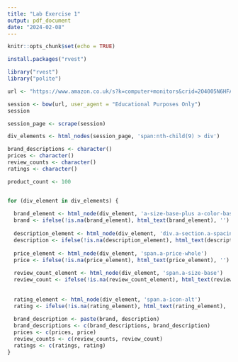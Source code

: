 ```yaml
---
title: "Lab Exercise 1"
output: pdf_document
date: "2024-02-08"
---
```


```r
knitr::opts_chunk$set(echo = TRUE)
```

```r
install.packages("rvest")
```

```r
library("rvest")
library("polite")
```

```r
url <- "https://www.amazon.co.uk/s?k=computer+monitors&crid=2O4005N6HFARX&sprefix=computer+moni%2Caps%2C298&ref=nb_sb_ss_ts-doa-p_1_13"
```

```r
session <- bow(url, user_agent = "Educational Purposes Only")
session

session_page <- scrape(session)
```

```r
div_elements <- html_nodes(session_page, 'span:nth-child(9) > div')

brand_descriptions <- character()
prices <- character()
review_counts <- character()
ratings <- character()

product_count <- 100


for (div_element in div_elements) {
  
  brand_element <- html_node(div_element, 'a-size-base-plus a-color-base a-text-normal')
  brand <- ifelse(!is.na(brand_element), html_text(brand_element), '')
  
  description_element <- html_node(div_element, 'div.a-section.a-spacing-small')
  description <- ifelse(!is.na(description_element), html_text(description_element), '')
  
  price_element <- html_node(div_element, 'span.a-price-whole')
  price <- ifelse(!is.na(price_element), html_text(price_element), '')
  
  review_count_element <- html_node(div_element, 'span.a-size-base')
  review_count <- ifelse(!is.na(review_count_element), html_text(review_count_element), '')
  
  
  rating_element <- html_node(div_element, 'span.a-icon-alt')
  rating <- ifelse(!is.na(rating_element), html_text(rating_element), '')
  
  brand_description <- paste(brand, description)
  brand_descriptions <- c(brand_descriptions, brand_description)
  prices <- c(prices, price)
  review_counts <- c(review_counts, review_count)
  ratings <- c(ratings, rating)
}
```